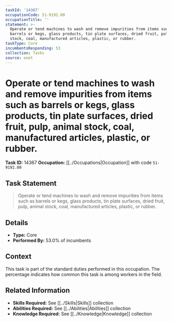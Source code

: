 ```yaml
---
taskId: '14367'
occupationCode: 51-9192.00
occupationTitle: ''
statement: >-
  Operate or tend machines to wash and remove impurities from items such as
  barrels or kegs, glass products, tin plate surfaces, dried fruit, pulp, animal
  stock, coal, manufactured articles, plastic, or rubber.
taskType: Core
incumbentsResponding: 53
collection: Tasks
source: onet
---
```

# Operate or tend machines to wash and remove impurities from items such as barrels or kegs, glass products, tin plate surfaces, dried fruit, pulp, animal stock, coal, manufactured articles, plastic, or rubber.

**Task ID:** 14367
**Occupation:** [[../Occupations|Occupation]] with code `51-9192.00`

## Task Statement

> Operate or tend machines to wash and remove impurities from items such as barrels or kegs, glass products, tin plate surfaces, dried fruit, pulp, animal stock, coal, manufactured articles, plastic, or rubber.

## Details

- **Type:** Core
- **Performed By:** 53.0% of incumbents

## Context

This task is part of the standard duties performed in this occupation. The percentage indicates how common this task is among workers in the field.

## Related Information

- **Skills Required:** See [[../Skills|Skills]] collection
- **Abilities Required:** See [[../Abilities|Abilities]] collection
- **Knowledge Required:** See [[../Knowledge|Knowledge]] collection
